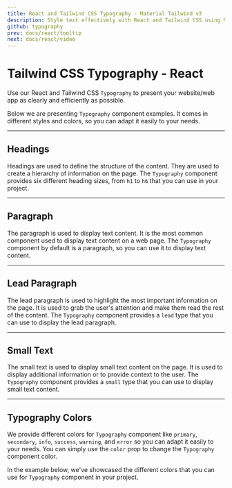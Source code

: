 ```yaml
---
title: React and Tailwind CSS Typography - Material Tailwind v3
description: Style text effectively with React and Tailwind CSS using Material Tailwind v3. Customize typography for a polished and consistent user experience.
github: typography
prev: docs/react/tooltip
next: docs/react/video
---
```


# Tailwind CSS Typography - React

Use our React and Tailwind CSS `Typography` to present your website/web app as clearly and efficiently as possible.

Below we are presenting `Typography` component examples. It comes in different styles and colors, so you can adapt it easily to your needs.

---

## Headings

Headings are used to define the structure of the content. They are used to create a hierarchy of information on the page. The `Typography` component provides six different heading sizes, from `h1` to `h6` that you can use in your project.

<PreviewWithCode relativePath="typography/headings.tsx" language="react" />

---

## Paragraph

The paragraph is used to display text content. It is the most common component used to display text content on a web page. The `Typography` component by default is a paragraph, so you can use it to display text content.

<PreviewWithCode relativePath="typography/paragraph.tsx" language="react" />

---

## Lead Paragraph

The lead paragraph is used to highlight the most important information on the page. It is used to grab the user's attention and make them read the rest of the content. The `Typography` component provides a `lead` type that you can use to display the lead paragraph.

<PreviewWithCode relativePath="typography/lead-paragraph.tsx" language="react" />

---

## Small Text

The small text is used to display small text content on the page. It is used to display additional information or to provide context to the user. The `Typography` component provides a `small` type that you can use to display small text content.

<PreviewWithCode relativePath="typography/small-text.tsx" language="react" />

---

## Typography Colors

We provide different colors for `Typography` component like `primary`, `secondary`, `info`, `success`, `warning`, and `error` so you can adapt it easily to your needs. You can simply use the `color` prop to change the `Typography` component color.

In the example below, we've showcased the different colors that you can use for `Typography` component in your project.

<PreviewWithCode relativePath="typography/typography-colors.tsx" language="react" />
